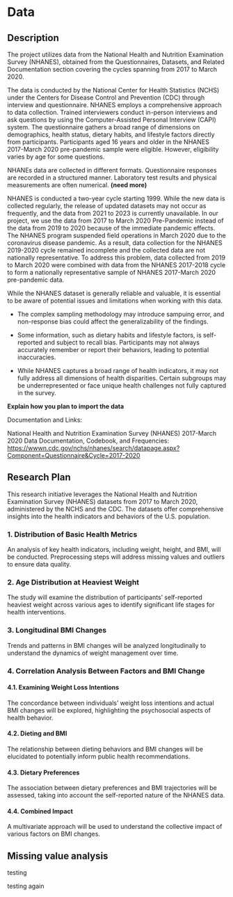 # Data

## Description

The project utilizes data from the National Health and Nutrition Examination Survey (NHANES), obtained from the Questionnaires, Datasets, and Related Documentation section covering the cycles spanning from 2017 to March 2020.

The data is conducted by the National Center for Health Statistics (NCHS) under the Centers for Disease Control and Prevention (CDC) through interview and questionnaire. NHANES employs a comprehensive approach to data collection. Trained interviewers conduct in-person interviews and ask questions by using the Computer-Assisted Personal Interview (CAPI) system. 
The questionnaire gathers a broad range of dimensions on demographics, health status, dietary habits, and lifestyle factors directly from participants. Participants aged 16 years and older in the NHANES 2017-March 2020 pre-pandemic sample were eligible. However, eligibility varies by age for some questions.

NHANEs data are collected in different formats. Questionnaire responses are recorded in a structured manner. Laboratory test results and physical measurements are often numerical. **(need more)**

NHANES is conducted a two-year cycle starting 1999. While the new data is collected regularly, the release of updated datasets may not occur as frequently, and the data from 2021 to 2023 is currently unavailable. In our project, we use the data from 2017 to March 2020 Pre-Pandemic instead of the data from 2019 to 2020 because of the immediate pandemic effects. The NHANES program suspended field operations in March 2020 due to the coronavirus disease pandemic. As a result, data collection for the NHANES 2019-2020 cycle remained incomplete and the collected data are not nationally representative. To address this problem, data collected from 2019 to March 2020 were combined with data from the NHANES 2017-2018 cycle to form a nationally representative sample of NHANES 2017-March 2020 pre-pandemic data.

While the NHANES dataset is generally reliable and valuable, it is essential to be aware of potential issues and limitations when working with this data.

-   The complex sampling methodology may introduce sampuing error, and non-response bias could affect the generalizability of the findings.

-   Some information, such as dietary habits and lifestyle factors, is self-reported and subject to recall bias. Participants may not always accurately remember or report their behaviors, leading to potential inaccuracies.

-   While NHANES captures a broad range of health indicators, it may not fully address all dimensions of health disparities. Certain subgroups may be underrepresented or face unique health challenges not fully captured in the survey.

**Explain how you plan to import the data**

Documentation and Links:

National Health and Nutrition Examination Survey (NHANES) 2017-March 2020 Data Documentation, Codebook, and Frequencies: <https://wwwn.cdc.gov/nchs/nhanes/search/datapage.aspx?Component=Questionnaire&Cycle=2017-2020>

## Research Plan

This research initiative leverages the National Health and Nutrition Examination Survey (NHANES) datasets from 2017 to March 2020, administered by the NCHS and the CDC. The datasets offer comprehensive insights into the health indicators and behaviors of the U.S. population.

### 1. Distribution of Basic Health Metrics

An analysis of key health indicators, including weight, height, and BMI, will be conducted. Preprocessing steps will address missing values and outliers to ensure data quality.

### 2. Age Distribution at Heaviest Weight

The study will examine the distribution of participants' self-reported heaviest weight across various ages to identify significant life stages for health interventions.

### 3. Longitudinal BMI Changes

Trends and patterns in BMI changes will be analyzed longitudinally to understand the dynamics of weight management over time.

### 4. Correlation Analysis Between Factors and BMI Change

#### 4.1. Examining Weight Loss Intentions

The concordance between individuals' weight loss intentions and actual BMI changes will be explored, highlighting the psychosocial aspects of health behavior.

#### 4.2. Dieting and BMI

The relationship between dieting behaviors and BMI changes will be elucidated to potentially inform public health recommendations.

#### 4.3. Dietary Preferences

The association between dietary preferences and BMI trajectories will be assessed, taking into account the self-reported nature of the NHANES data.

#### 4.4. Combined Impact

A multivariate approach will be used to understand the collective impact of various factors on BMI changes.


## Missing value analysis

testing

testing again
